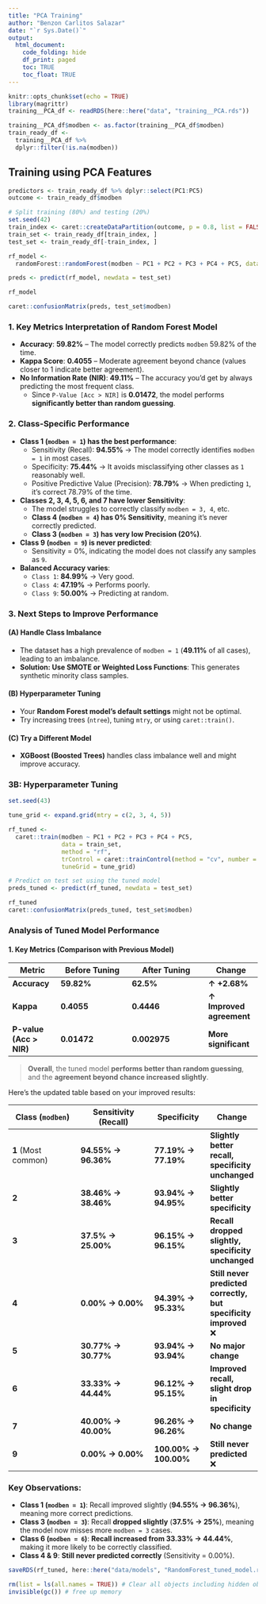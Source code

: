 ---
title: "PCA Training"
author: "Benzon Carlitos Salazar"
date: "`r Sys.Date()`"
output: 
  html_document:
    code_folding: hide
    df_print: paged
    toc: TRUE
    toc_float: TRUE
---

<style>
.main-container {
    width: 95%;
    max-width: unset;
}
</style>

```{r setup, include=FALSE}
knitr::opts_chunk$set(echo = TRUE)
library(magrittr)
training__PCA_df <- readRDS(here::here("data", "training__PCA.rds"))
```

```{r convertmodben}
training__PCA_df$modben <- as.factor(training__PCA_df$modben)
train_ready_df <- 
  training__PCA_df %>%
  dplyr::filter(!is.na(modben))
```

## Training using PCA Features

```{r training}
predictors <- train_ready_df %>% dplyr::select(PC1:PC5)
outcome <- train_ready_df$modben

# Split training (80%) and testing (20%)
set.seed(42)
train_index <- caret::createDataPartition(outcome, p = 0.8, list = FALSE)
train_set <- train_ready_df[train_index, ]
test_set <- train_ready_df[-train_index, ]
```

```{r rf_model}
rf_model <- 
  randomForest::randomForest(modben ~ PC1 + PC2 + PC3 + PC4 + PC5, data = train_set, ntree = 500)

preds <- predict(rf_model, newdata = test_set)
```

```{r predict}
rf_model

caret::confusionMatrix(preds, test_set$modben)
```

### **1. Key Metrics Interpretation of Random Forest Model**

- **Accuracy**: **59.82%** – The model correctly predicts `modben` 59.82% of the time.
- **Kappa Score**: **0.4055** – Moderate agreement beyond chance (values closer to 1 indicate better agreement).
- **No Information Rate (NIR)**: **49.11%** – The accuracy you'd get by always predicting the most frequent class.
  - Since `P-Value [Acc > NIR]` is **0.01472**, the model performs **significantly better than random guessing**.

### **2. Class-Specific Performance**

- **Class 1 (`modben = 1`) has the best performance**:
  - Sensitivity (Recall): **94.55%** → The model correctly identifies `modben = 1` in most cases.
  - Specificity: **75.44%** → It avoids misclassifying other classes as `1` reasonably well.
  - Positive Predictive Value (Precision): **78.79%** → When predicting `1`, it’s correct 78.79% of the time.

- **Classes 2, 3, 4, 5, 6, and 7 have lower Sensitivity**:
  - The model struggles to correctly classify `modben = 3, 4`, etc.
  - **Class 4 (`modben = 4`) has 0% Sensitivity**, meaning it's never correctly predicted.
  - **Class 3 (`modben = 3`) has very low Precision (20%)**.

- **Class 9 (`modben = 9`) is never predicted**:
  - Sensitivity = 0%, indicating the model does not classify any samples as `9`.

- **Balanced Accuracy varies**:
  - `Class 1`: **84.99%** → Very good.
  - `Class 4`: **47.19%** → Performs poorly.
  - `Class 9`: **50.00%** → Predicting at random.

### **3. Next Steps to Improve Performance**

#### **(A) Handle Class Imbalance**

- The dataset has a high prevalence of `modben = 1` (**49.11%** of all cases), leading to an imbalance.
- **Solution: Use SMOTE or Weighted Loss Functions**: This generates synthetic minority class samples.

#### **(B) Hyperparameter Tuning**

- Your **Random Forest model's default settings** might not be optimal.
- Try increasing trees (`ntree`), tuning `mtry`, or using `caret::train()`.

#### **(C) Try a Different Model**

- **XGBoost (Boosted Trees)** handles class imbalance well and might improve accuracy.


### 3B: Hyperparameter Tuning

```{r hyperparameter_use}
set.seed(43)

tune_grid <- expand.grid(mtry = c(2, 3, 4, 5))

rf_tuned <- 
  caret::train(modben ~ PC1 + PC2 + PC3 + PC4 + PC5,
               data = train_set,
               method = "rf",
               trControl = caret::trainControl(method = "cv", number = 7), # 7-fold cross validation
               tuneGrid = tune_grid)

# Predict on test set using the tuned model
preds_tuned <- predict(rf_tuned, newdata = test_set)
```

```{r tuned}
rf_tuned
caret::confusionMatrix(preds_tuned, test_set$modben)
```


### **Analysis of Tuned Model Performance**

#### **1. Key Metrics (Comparison with Previous Model)**

| Metric | Before Tuning | After Tuning | Change |
|---------|-------------|--------------|----------|
| **Accuracy** | **59.82%** | **62.5%** | **↑ +2.68%** |
| **Kappa** | **0.4055** | **0.4446** | **↑ Improved agreement** |
| **P-value (Acc > NIR)** | **0.01472** | **0.002975** | **More significant** |

> **Overall**, the tuned model **performs better than random guessing**, and the **agreement beyond chance increased slightly**.

Here’s the updated table based on your improved results:

| Class (`modben`) | Sensitivity (Recall) | Specificity | Change |
|-----------------|------------------|-------------|--------|
| **1** (Most common) | **94.55% → 96.36%** | **77.19% → 77.19%** | **Slightly better recall, specificity unchanged** |
| **2** | **38.46% → 38.46%** | **93.94% → 94.95%** | **Slightly better specificity** |
| **3** | **37.5% → 25.00%** | **96.15% → 96.15%** | **Recall dropped slightly, specificity unchanged** |
| **4** | **0.00% → 0.00%** | **94.39% → 95.33%** | **Still never predicted correctly, but specificity improved** ❌ |
| **5** | **30.77% → 30.77%** | **93.94% → 93.94%** | **No major change** |
| **6** | **33.33% → 44.44%** | **96.12% → 95.15%** | **Improved recall, slight drop in specificity** |
| **7** | **40.00% → 40.00%** | **96.26% → 96.26%** | **No change** |
| **9** | **0.00% → 0.00%** | **100.00% → 100.00%** | **Still never predicted** ❌ |

### **Key Observations:**

- **Class 1 (`modben = 1`)**: Recall improved slightly (**94.55% → 96.36%**), meaning more correct predictions.
- **Class 3 (`modben = 3`)**: Recall **dropped slightly** (**37.5% → 25%**), meaning the model now misses more `modben = 3` cases.
- **Class 6 (`modben = 6`)**: **Recall increased from 33.33% → 44.44%**, making it more likely to be correctly classified.
- **Class 4 & 9**: **Still never predicted correctly** (Sensitivity = 0.00%).

```{r disconnect_save, include=FALSE}
saveRDS(rf_tuned, here::here("data/models", "RandomForest_tuned_model.rds"))

rm(list = ls(all.names = TRUE)) # Clear all objects including hidden objects
invisible(gc()) # free up memory
```
